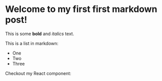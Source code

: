
# Welcome to my first first markdown post!

This is some **bold** and _italics_ text.

This is a list in markdown:

- One
- Two
- Three

Checkout my React component:

<Example />
